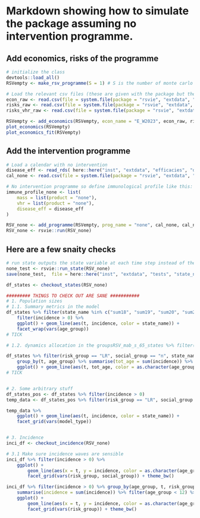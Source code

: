 # Markdown showing how to simulate the package assuming no intervention programme.

## Add economics, risks of the programme

```r

# initialize the class
devtools::load_all()
RSVempty <- make_rsv_programme(S = 1) # S is the number of monte carlo simualtions

# Load the relevant csv files (these are given with the package but the user can make their own)
econ_raw <- read.csv(file = system.file(package = "rsvie", "extdata", "econ", "econ_pars.csv")) 
risks_raw <- read.csv(file = system.file(package = "rsvie", "extdata", "econ", "outcome_risks.csv"))
risks_vhr_raw <- read.csv(file = system.file(package = "rsvie", "extdata", "econ", "outcome_risks_vhr.csv"))

RSVempty <- add_economics(RSVempty, econ_name = "E_W2023", econ_raw, risks_raw, risks_vhr_raw)
plot_economics(RSVempty)
plot_economics_fit(RSVempty)

```

## Add the intervention programme

```r

# Load a calendar with no intervention 
disease_eff <- read_rds( here::here("inst", "extdata", "efficacies", "disease_specific.rda"))
cal_none <- read.csv(file = system.file(package = "rsvie", "extdata", "calendars", "cal_none.csv")) 

# No intervention programme so define immunological profile like this:
immune_profile_none <- list(
    mass = list(product = "none"),
    vhr = list(product = "none"),
    disease_eff = disease_eff
)

RSV_none <- add_programme(RSVempty, prog_name = "none", cal_none, cal_none, immune_profile_none)
RSV_none <- rsvie::run(RSV_none)

```


## Here are a few snaity checks

```r

# run state outputs the state variable at each time step instead of the incidence (it's an enormous file hence why we chose S = 1)
none_test <- rsvie::run_state(RSV_none)
save(none_test,  file = here::here("inst", "extdata", "tests", "state_none_180423.RData") )

df_states <- checkout_states(RSV_none)

######### THINGS TO CHECK OUT ARE SANE ###########
# 1. Population sizes
# 1.1. Summary metrics in the model
df_states %>% filter(state_name %in% c("sum18", "sum19", "sum20", "sum21", "sum22", "sum23" )) %>% 
    filter(incidence > 0) %>%
    ggplot() + geom_line(aes(t, incidence, color = state_name)) + 
    facet_wrap(vars(age_group))
# TICK

# 1.2. dynamics allocation in the groupsRSV_mab_s_65_states %>% filter(risk_group == "VHR", social_group == "n",state_name == "V3_lav") %>% 

df_states %>% filter(risk_group == "LR", social_group == "n", state_name %in% c("I0", "I1", "I2", "I3")) %>%
    group_by(t, age_group) %>% summarise(tot_age = sum(incidence)) %>% filter(age_group <= 12) %>%
    ggplot() + geom_line(aes(t, tot_age, color = as.character(age_group)))
# TICK


# 2. Some arbitrary stuff
df_states_pos <- df_states %>% filter(incidence > 0)
temp_data <- df_states_pos %>% filter(risk_group == "LR", social_group == "n", age_group == 1)

temp_data %>% 
    ggplot() + geom_line(aes(t, incidence, color = state_name)) + 
    facet_grid(vars(model_type))


# 3. Incidence 
inci_df <- checkout_incidence(RSV_none)

# 3.1 Make sure incidence waves are sensible
inci_df %>% filter(incidence > 0) %>%
    ggplot() + 
        geom_line(aes(x = t, y = incidence, color = as.character(age_group))) + 
        facet_grid(vars(risk_group, social_group)) + theme_bw()

inci_df %>% filter(incidence > 0) %>% group_by(age_group, t, risk_group) %>% 
    summarise(incidence = sum(incidence)) %>% filter(age_group < 12) %>%
    ggplot() + 
        geom_line(aes(x = t, y = incidence, color = as.character(age_group))) + 
        facet_grid(vars(risk_group)) + theme_bw()


```
